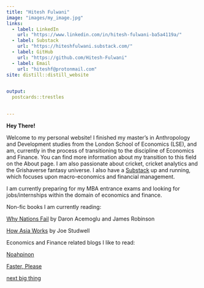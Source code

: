 ```yaml
---
title: "Hitesh Fulwani"
image: "images/my_image.jpg"
links:
  - label: LinkedIn
    url: "https://www.linkedin.com/in/hitesh-fulwani-ba5a4119a/"
  - label: Substack 
    url: "https://hiteshfulwani.substack.com/"
  - label: GitHub
    url: "https://github.com/Hitesh-Fulwani"
  - label: Email
    url: "hiteshf@protonmail.com"
site: distill::distill_website

  
output:
  postcards::trestles
  

---
```

**Hey There!**


Welcome to my personal website! I finished my master's in Anthropology and Development studies from the London School of Economics (LSE), and am, currently in the process of transitioning to the discipline of Economics and Finance. You can find more information about my transition to this field on the About page. I am also passionate about cricket, cricket analytics and the Grishaverse fantasy universe. I also have a [Substack](https://hiteshfulwani.substack.com/) up and running, which focuses upon macro-economics and financial management.


I am currently preparing for my MBA entrance exams and looking for jobs/internships within the domain of economics and finance.



Non-fic books I am currently reading: 

[Why Nations Fail](https://www.goodreads.com/book/show/12158480-why-nations-fail) by Daron Acemoglu and James Robinson

[How Asia Works](https://www.goodreads.com/en/book/show/16144575-how-asia-works) by Joe Studwell


Economics and Finance related blogs I like to read: 

[Noahpinon](https://noahpinion.substack.com/)



[Faster, Please](https://fasterplease.substack.com/)



[next big thing](https://nbt.substack.com/about)








